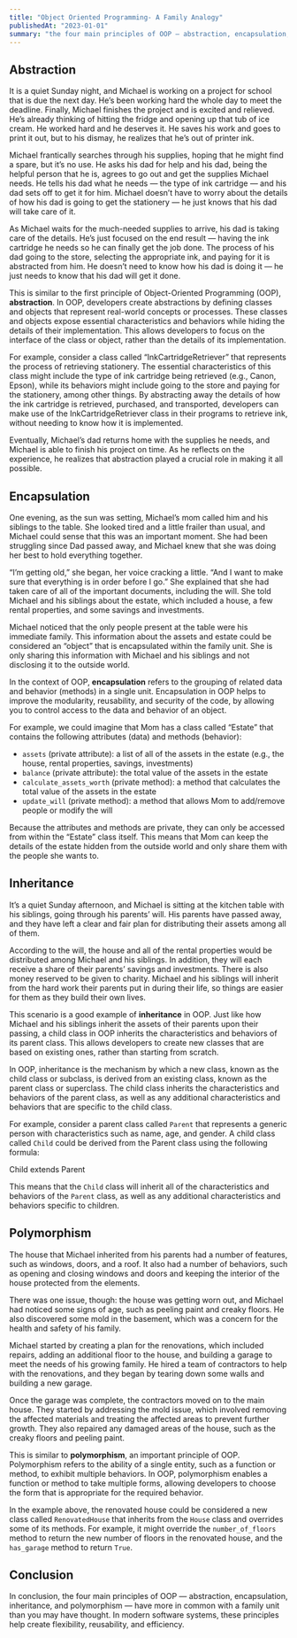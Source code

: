 ```yaml
---
title: "Object Oriented Programming- A Family Analogy"
publishedAt: "2023-01-01"
summary: "the four main principles of OOP — abstraction, encapsulation, inheritance, and polymorphism — have more in common with a family unit than you may have thought. In modern software systems, these principles help create flexibility, reusability, and efficiency."
---
```


## Abstraction

It is a quiet Sunday night, and Michael is working on a project for school that is due the next day. He’s been working hard the whole day to meet the deadline. Finally, Michael finishes the project and is excited and relieved. He’s already thinking of hitting the fridge and opening up that tub of ice cream. He worked hard and he deserves it. He saves his work and goes to print it out, but to his dismay, he realizes that he’s out of printer ink.

Michael frantically searches through his supplies, hoping that he might find a spare, but it’s no use. He asks his dad for help and his dad, being the helpful person that he is, agrees to go out and get the supplies Michael needs. He tells his dad what he needs — the type of ink cartridge — and his dad sets off to get it for him. Michael doesn’t have to worry about the details of how his dad is going to get the stationery — he just knows that his dad will take care of it.

As Michael waits for the much-needed supplies to arrive, his dad is taking care of the details. He’s just focused on the end result — having the ink cartridge he needs so he can finally get the job done. The process of his dad going to the store, selecting the appropriate ink, and paying for it is abstracted from him. He doesn’t need to know how his dad is doing it — he just needs to know that his dad will get it done.

This is similar to the first principle of Object-Oriented Programming (OOP), **abstraction**. In OOP, developers create abstractions by defining classes and objects that represent real-world concepts or processes. These classes and objects expose essential characteristics and behaviors while hiding the details of their implementation. This allows developers to focus on the interface of the class or object, rather than the details of its implementation.

For example, consider a class called “InkCartridgeRetriever” that represents the process of retrieving stationery. The essential characteristics of this class might include the type of ink cartridge being retrieved (e.g., Canon, Epson), while its behaviors might include going to the store and paying for the stationery, among other things. By abstracting away the details of how the ink cartridge is retrieved, purchased, and transported, developers can make use of the InkCartridgeRetriever class in their programs to retrieve ink, without needing to know how it is implemented.

Eventually, Michael’s dad returns home with the supplies he needs, and Michael is able to finish his project on time. As he reflects on the experience, he realizes that abstraction played a crucial role in making it all possible.

## Encapsulation

One evening, as the sun was setting, Michael’s mom called him and his siblings to the table. She looked tired and a little frailer than usual, and Michael could sense that this was an important moment. She had been struggling since Dad passed away, and Michael knew that she was doing her best to hold everything together.

“I’m getting old,” she began, her voice cracking a little. “And I want to make sure that everything is in order before I go.” She explained that she had taken care of all of the important documents, including the will. She told Michael and his siblings about the estate, which included a house, a few rental properties, and some savings and investments.

Michael noticed that the only people present at the table were his immediate family. This information about the assets and estate could be considered an “object” that is encapsulated within the family unit. She is only sharing this information with Michael and his siblings and not disclosing it to the outside world.

In the context of OOP, **encapsulation** refers to the grouping of related data and behavior (methods) in a single unit. Encapsulation in OOP helps to improve the modularity, reusability, and security of the code, by allowing you to control access to the data and behavior of an object.

For example, we could imagine that Mom has a class called “Estate” that contains the following attributes (data) and methods (behavior):

- `assets` (private attribute): a list of all of the assets in the estate (e.g., the house, rental properties, savings, investments)
- `balance` (private attribute): the total value of the assets in the estate
- `calculate_assets_worth` (private method): a method that calculates the total value of the assets in the estate
- `update_will` (private method): a method that allows Mom to add/remove people or modify the will

Because the attributes and methods are private, they can only be accessed from within the “Estate” class itself. This means that Mom can keep the details of the estate hidden from the outside world and only share them with the people she wants to.

## Inheritance

It’s a quiet Sunday afternoon, and Michael is sitting at the kitchen table with his siblings, going through his parents’ will. His parents have passed away, and they have left a clear and fair plan for distributing their assets among all of them.

According to the will, the house and all of the rental properties would be distributed among Michael and his siblings. In addition, they will each receive a share of their parents’ savings and investments. There is also money reserved to be given to charity. Michael and his siblings will inherit from the hard work their parents put in during their life, so things are easier for them as they build their own lives.

This scenario is a good example of **inheritance** in OOP. Just like how Michael and his siblings inherit the assets of their parents upon their passing, a child class in OOP inherits the characteristics and behaviors of its parent class. This allows developers to create new classes that are based on existing ones, rather than starting from scratch.

In OOP, inheritance is the mechanism by which a new class, known as the child class or subclass, is derived from an existing class, known as the parent class or superclass. The child class inherits the characteristics and behaviors of the parent class, as well as any additional characteristics and behaviors that are specific to the child class.

For example, consider a parent class called `Parent` that represents a generic person with characteristics such as name, age, and gender. A child class called `Child` could be derived from the Parent class using the following formula:

Child extends Parent

This means that the `Child` class will inherit all of the characteristics and behaviors of the `Parent` class, as well as any additional characteristics and behaviors specific to children.

## Polymorphism

The house that Michael inherited from his parents had a number of features, such as windows, doors, and a roof. It also had a number of behaviors, such as opening and closing windows and doors and keeping the interior of the house protected from the elements.

There was one issue, though: the house was getting worn out, and Michael had noticed some signs of age, such as peeling paint and creaky floors. He also discovered some mold in the basement, which was a concern for the health and safety of his family.

Michael started by creating a plan for the renovations, which included repairs, adding an additional floor to the house, and building a garage to meet the needs of his growing family. He hired a team of contractors to help with the renovations, and they began by tearing down some walls and building a new garage.

Once the garage was complete, the contractors moved on to the main house. They started by addressing the mold issue, which involved removing the affected materials and treating the affected areas to prevent further growth. They also repaired any damaged areas of the house, such as the creaky floors and peeling paint.

This is similar to **polymorphism**, an important principle of OOP. Polymorphism refers to the ability of a single entity, such as a function or method, to exhibit multiple behaviors. In OOP, polymorphism enables a function or method to take multiple forms, allowing developers to choose the form that is appropriate for the required behavior.

In the example above, the renovated house could be considered a new class called `RenovatedHouse` that inherits from the `House` class and overrides some of its methods. For example, it might override the `number_of_floors` method to return the new number of floors in the renovated house, and the `has_garage` method to return `True`.

## Conclusion

In conclusion, the four main principles of OOP — abstraction, encapsulation, inheritance, and polymorphism — have more in common with a family unit than you may have thought. In modern software systems, these principles help create flexibility, reusability, and efficiency.
